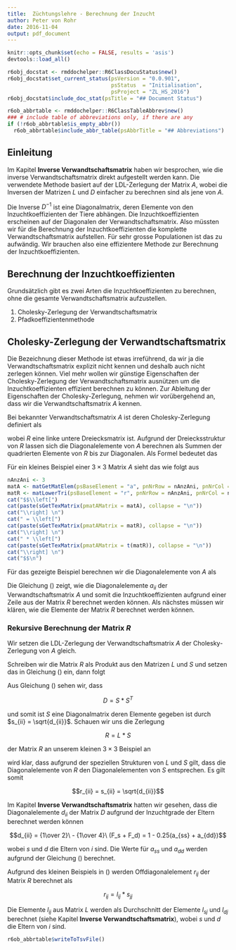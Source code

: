 ```yaml
---
title:  Züchtungslehre - Berechnung der Inzucht
author: Peter von Rohr
date: 2016-11-04
output: pdf_document
---
```


```r
knitr::opts_chunk$set(echo = FALSE, results = 'asis')
devtools::load_all()
```

```r
r6obj_docstat <- rmddochelper::R6ClassDocuStatus$new()
r6obj_docstat$set_current_status(psVersion = "0.0.901",
                                 psStatus  = "Initialisation",
                                 psProject = "ZL_HS_2016")
r6obj_docstat$include_doc_stat(psTitle = "## Document Status")
```


```r
r6ob_abbrtable <- rmddochelper::R6ClassTableAbbrev$new()
### # include table of abbreviations only, if there are any
if (!r6ob_abbrtable$is_empty_abbr())
  r6ob_abbrtable$include_abbr_table(psAbbrTitle = "## Abbreviations")
```

## Einleitung
Im Kapitel __Inverse Verwandtschaftsmatrix__ haben wir besprochen, wie die inverse Verwandtschaftsmatrix direkt aufgestellt werden kann. Die verwendete Methode basiert auf der LDL-Zerlegung der Matrix $A$, wobei die Inversen der Matrizen $L$ und $D$ einfacher zu berechnen sind als jene von $A$. 

Die Inverse $D^{-1}$ ist eine Diagonalmatrix, deren Elemente von den Inzuchtkoeffizienten der Tiere abhängen. Die Inzuchtkoeffizienten erscheinen auf der Diagonalen der Verwandtschaftsmatrix. Also müssten wir für die Berechnung der Inzuchtkoeffizienten die komplette Verwandtschaftsmatrix aufstellen. Für sehr grosse Populationen ist das zu aufwändig. Wir brauchen also eine effizientere Methode zur Berechnung der Inzuchtkoeffizienten.


## Berechnung der Inzuchtkoeffizienten
Grundsätzlich gibt es zwei Arten die Inzuchtkoeffizienten zu berechnen, ohne die gesamte Verwandtschaftsmatrix aufzustellen.

1. Cholesky-Zerlegung der Verwandtschaftsmatrix
2. Pfadkoeffizientenmethode


## Cholesky-Zerlegung der Verwandtschaftsmatrix
Die Bezeichnung dieser Methode ist etwas irreführend, da wir ja die Verwandtschaftsmatrix explizit nicht kennen und deshalb auch nicht zerlegen können. Viel mehr wollen wir günstige Eigenschaften der Cholesky-Zerlegung der Verwandtschaftsmatrix ausnützen um die Inzuchtkoeffizienten effizient berechnen zu können. Zur Ableitung der Eigenschaften der Cholesky-Zerlegung, nehmen wir vorübergehend an, dass wir die Verwandtschaftsmatrix $A$ kennen. 

Bei bekannter Verwandtschaftsmatrix $A$ ist deren Cholesky-Zerlegung definiert als 

\begin{equation}
A = R * R^T
\label{eq:CholMatA}
\end{equation}

wobei $R$ eine linke untere Dreiecksmatrix ist. Aufgrund der Dreiecksstruktur von $R$ lassen sich die Diagonalelemente von $A$ berechnen als Summen der quadrierten Elemente von $R$ bis zur Diagonalen. Als Formel bedeutet das 

\begin{equation}
a_{ii} = \sum_{j=1}^i r_{ij}^2
\label{eq:DiagElemMatA}
\end{equation}

Für ein kleines Beispiel einer $3\times 3$ Matrix $A$ sieht das wie folgt aus

```r
nAnzAni <- 3
matA <- matGetMatElem(psBaseElement = "a", pnNrRow = nAnzAni, pnNrCol = nAnzAni)
matR <- matLowerTri(psBaseElement = "r", pnNrRow = nAnzAni, pnNrCol = nAnzAni)
cat("$$\\left[")
cat(paste(sGetTexMatrix(pmatAMatrix = matA), collapse = "\n"))
cat("\\right] \n")
cat(" = \\left[")
cat(paste(sGetTexMatrix(pmatAMatrix = matR), collapse = "\n"))
cat("\\right] \n")
cat(" * \\left[")
cat(paste(sGetTexMatrix(pmatAMatrix = t(matR)), collapse = "\n"))
cat("\\right] \n")
cat("$$\n")
```

Für das gezeigte Beispiel berechnen wir die Diagonalelemente von $A$ als

\begin{eqnarray}
  a_{11} &=& r_{11}^2 \nonumber\\
  a_{22} &=& r_{21}^2 + r_{22}^2\nonumber\\
  a_{33} &=& r_{31}^2 + r_{32}^2 + r_{33}^2\nonumber
\label{MatADiag}
\end{eqnarray}

Die Gleichung (\ref{eq:DiagElemMatA}) zeigt, wie die Diagonalelemente $a_{ii}$ der Verwandtschaftsmatrix $A$ und somit die Inzuchtkoeffizienten aufgrund einer Zeile aus der Matrix $R$ berechnet werden können. Als nächstes müssen wir klären, wie die Elemente der Matrix $R$ berechnet werden können.


### Rekursive Berechnung der Matrix $R$
Wir setzen die LDL-Zerlegung der Verwandtschaftsmatrix $A$ der Cholesky-Zerlegung von $A$ gleich.

\begin{equation}
A = R * R^T = L * D * L^T
\label{eq:CholEqLdl}
\end{equation}

Schreiben wir die Matrix $R$ als Produkt aus den Matrizen $L$ und $S$ und setzen das in Gleichung (\ref{eq:CholEqLdl}) ein, dann folgt 

\begin{equation}
A = R * R^T = L * S * (L * S)^T = L * S * S^T * L^T= L * D * L^T
\label{eq:CholRLSEqLdl}
\end{equation}

Aus Gleichung (\ref{eq:CholRLSEqLdl}) sehen wir, dass 

$$D = S * S^T$$

und somit ist $S$ eine Diagonalmatrix deren Elemente gegeben ist durch $s_{ii} = \sqrt{d_{ii}}$. Schauen wir uns die Zerlegung 

$$R = L * S$$

der Matrix $R$ an unserem kleinen $3\times 3$ Beispiel an

\begin{equation}
```r
matL <- matLowerTri(psBaseElement = "l", pnNrRow = nAnzAni, pnNrCol = nAnzAni, pvecDiag = 1)
matS <- matDiag(psBaseElement = "s", pnNrRow = nAnzAni, pnNrCol = nAnzAni)
cat("\\left[")
cat(paste(sGetTexMatrix(pmatAMatrix = matR), collapse = "\n"))
cat("\\right]  = \n")
cat("\\left[")
cat(paste(sGetTexMatrix(pmatAMatrix = matL), collapse = "\n"))
cat("\\right]  * \n")
cat("\\left[")
cat(paste(sGetTexMatrix(pmatAMatrix = matS), collapse = "\n"))
cat("\\right]\n")
```
\label{eq:SmallExRLS}
\end{equation}

wird klar, dass aufgrund der speziellen Strukturen von $L$ und $S$ gilt, dass die Diagonalelemente von $R$ den Diagonalelementen von $S$ entsprechen. Es gilt somit 

$$r_{ii} = s_{ii} = \sqrt{d_{ii}}$$

Im Kapitel __Inverse Verwandtschaftsmatrix__ hatten wir gesehen, dass die Diagonalelemente $d_{ii}$ der Matrix $D$ aufgrund der Inzuchtgrade der Eltern berechnet werden können

$$d_{ii} = {1\over 2}\ - {1\over 4}\ (F_s + F_d) = 1 - 0.25(a_{ss} + a_{dd})$$

wobei $s$ und $d$ die Eltern von $i$ sind. Die Werte für $a_{ss}$ und $a_{dd}$ werden aufgrund der Gleichung (\ref{eq:DiagElemMatA}) berechnet. 

Aufgrund des kleinen Beispiels in (\ref{eq:SmallExRLS}) werden Offdiagonalelement $r_{ij}$ der Matrix $R$ berechnet als 

$$r_{ij} = l_{ij} * s_{jj}$$

Die Elemente $l_{ij}$ aus Matrix $L$ werden als Durchschnitt der Elemente $l_{sj}$ und $l_{dj}$ berechnet (siehe Kapitel __Inverse Verwandtschaftsmatrix__), wobei $s$ und $d$ die Eltern von $i$ sind.




```r
r6ob_abbrtable$writeToTsvFile()
```
<!-- END of document                 -- 
  -- Below this must not be anything --> 
